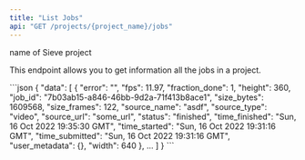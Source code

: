 ```yaml
---
title: "List Jobs"
api: "GET /projects/{project_name}/jobs"
---
```


<ParamField path="project_name" type="string" required>
  name of Sieve project
</ParamField>

This endpoint allows you to get information all the jobs in a project.

<ResponseExample>
```json
{
  "data": [
    {
      "error": "",
      "fps": 11.97,
      "fraction_done": 1,
      "height": 360,
      "job_id": "7b03ab15-a846-46bb-9d2a-71f413b8ace1",
      "size_bytes": 1609568,
      "size_frames": 122,
      "source_name": "asdf",
      "source_type": "video",
      "source_url": "some_url",
      "status": "finished",
      "time_finished": "Sun, 16 Oct 2022 19:35:30 GMT",
      "time_started": "Sun, 16 Oct 2022 19:31:16 GMT",
      "time_submitted": "Sun, 16 Oct 2022 19:31:16 GMT",
      "user_metadata": {},
      "width": 640
    },
    ...
  ]
}
```
</ResponseExample>
